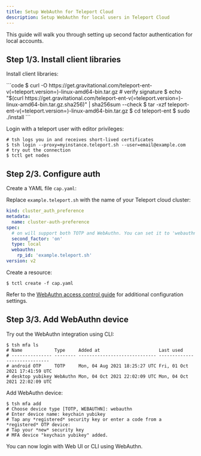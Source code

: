 ```yaml
---
title: Setup WebAuthn for Teleport Cloud
description: Setup WebAuthn for local users in Teleport Cloud
---
```


This guide will walk you through setting up second factor authentication for
local accounts.

## Step 1/3. Install client libraries

Install client libraries:

<Tabs>
  <TabItem label="Linux">
    ```code
    $ curl -O https://get.gravitational.com/teleport-ent-v(=teleport.version=)-linux-amd64-bin.tar.gz
    # verify signature 
    $ echo "$(curl  https://get.gravitational.com/teleport-ent-v(=teleport.version=)-linux-amd64-bin.tar.gz.sha256)" | sha256sum --check 
    $ tar -xzf teleport-ent-v(=teleport.version=)-linux-amd64-bin.tar.gz
    $ cd teleport-ent
    $ sudo ./install
    ```
  </TabItem>
</Tabs>

Login with a teleport user with editor privileges:

```code
# tsh logs you in and receives short-lived certificates
$ tsh login --proxy=myinstance.teleport.sh --user=email@example.com
# try out the connection
$ tctl get nodes
```

## Step 2/3. Configure auth

Create a YAML file `cap.yaml`:

Replace `example.teleport.sh` with the name of your Teleport cloud cluster:

```yaml
kind: cluster_auth_preference
metadata:
  name: cluster-auth-preference
spec:
  # on will support both TOTP and WebAuthn. You can set it to 'webauthn' to allow only WebAuthn second factor.
  second_factor: 'on'
  type: local
  webauthn:
    rp_id: 'example.teleport.sh'
version: v2
```

Create a resource:

```code
$ tctl create -f cap.yaml
```

Refer to the [WebAuthn access control guide](
../../access-controls/guides/webauthn/#enable-webauthn-support) for additional
configuration settings.

## Step 3/3. Add WebAuthn device

Try out the WebAuthn integration using CLI:

```code
$ tsh mfa ls
# Name            Type     Added at                      Last used
# --------------- -------- ----------------------------- -----------------------------
# android OTP     TOTP     Mon, 04 Aug 2021 18:25:27 UTC Fri, 01 Oct 2021 17:41:59 UTC
# desktop yubikey WebAuthn Mon, 04 Oct 2021 22:02:09 UTC Mon, 04 Oct 2021 22:02:09 UTC
```

Add WebAuthn device:

```code
$ tsh mfa add
# Choose device type [TOTP, WEBAUTHN]: webauthn
# Enter device name: keychain yubikey
# Tap any *registered* security key or enter a code from a *registered* OTP device:
# Tap your *new* security key
# MFA device "keychain yubikey" added.
```

You can now login with Web UI or CLI using WebAuthn.
